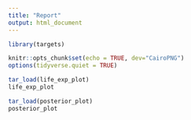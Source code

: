 ```yaml
---
title: "Report"
output: html_document
---
```


```r
library(targets)

knitr::opts_chunk$set(echo = TRUE, dev="CairoPNG")
options(tidyverse.quiet = TRUE)
```

```r
tar_load(life_exp_plot)
life_exp_plot
```

```r
tar_load(posterior_plot)
posterior_plot
```
